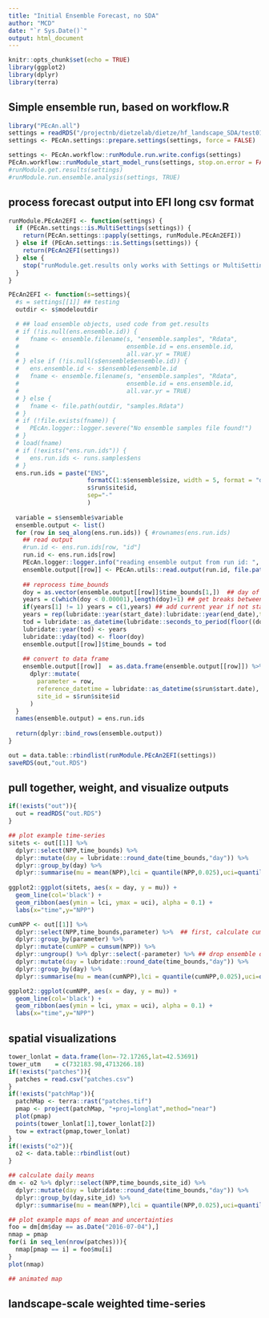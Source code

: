```yaml
---
title: "Initial Ensemble Forecast, no SDA"
author: "MCD"
date: "`r Sys.Date()`"
output: html_document
---
```


```r
knitr::opts_chunk$set(echo = TRUE)
library(ggplot2)
library(dplyr)
library(terra)
```

## Simple ensemble run, based on workflow.R
```r
library("PEcAn.all")
settings = readRDS("/projectnb/dietzelab/dietze/hf_landscape_SDA/test01/pecan.RDS")
settings <- PEcAn.settings::prepare.settings(settings, force = FALSE)

settings <- PEcAn.workflow::runModule.run.write.configs(settings)
PEcAn.workflow::runModule_start_model_runs(settings, stop.on.error = FALSE)
#runModule.get.results(settings)
#runModule.run.ensemble.analysis(settings, TRUE)
```

## process forecast output into EFI long csv format
```r
runModule.PEcAn2EFI <- function(settings) {
  if (PEcAn.settings::is.MultiSettings(settings)) {
    return(PEcAn.settings::papply(settings, runModule.PEcAn2EFI))
  } else if (PEcAn.settings::is.Settings(settings)) {
    return(PEcAn2EFI(settings))
  } else {
    stop("runModule.get.results only works with Settings or MultiSettings")
  }
}

PEcAn2EFI <- function(s=settings){
  #s = settings[[1]] ## testing
  outdir <- s$modeloutdir

  # ## load ensemble objects, used code from get.results
  # if (!is.null(ens.ensemble.id)) {
  #   fname <- ensemble.filename(s, "ensemble.samples", "Rdata", 
  #                              ensemble.id = ens.ensemble.id, 
  #                              all.var.yr = TRUE)
  # } else if (!is.null(s$ensemble$ensemble.id)) {
  #   ens.ensemble.id <- s$ensemble$ensemble.id
  #   fname <- ensemble.filename(s, "ensemble.samples", "Rdata",
  #                              ensemble.id = ens.ensemble.id, 
  #                              all.var.yr = TRUE)
  # } else {
  #   fname <- file.path(outdir, "samples.Rdata")
  # }     
  # if (!file.exists(fname)) {
  #   PEcAn.logger::logger.severe("No ensemble samples file found!")
  # }
  # load(fname)
  # if (!exists("ens.run.ids")) {
  #   ens.run.ids <- runs.samples$ens
  # }
  ens.run.ids = paste("ENS",
                      formatC(1:s$ensemble$size, width = 5, format = "d", flag = "0"),
                      s$run$site$id,
                      sep="-"
                      )
  
  variable = s$ensemble$variable
  ensemble.output <- list()
  for (row in seq_along(ens.run.ids)) { #rownames(ens.run.ids)
    ## read output
    #run.id <- ens.run.ids[row, "id"]
    run.id <- ens.run.ids[row]
    PEcAn.logger::logger.info("reading ensemble output from run id: ", format(run.id, scientific = FALSE))
    ensemble.output[[row]] <- PEcAn.utils::read.output(run.id, file.path(outdir, run.id), start.year, end.year, variables=NULL)
    
    ## reprocess time_bounds
    doy = as.vector(ensemble.output[[row]]$time_bounds[1,])  ## day of year
    years = c(which(doy < 0.00001),length(doy)+1) ## get breaks between years
    if(years[1] != 1) years = c(1,years) ## add current year if not start of year
    years = rep(lubridate::year(start_date):lubridate::year(end_date),times=diff(years)) ## convert to years
    tod = lubridate::as_datetime(lubridate::seconds_to_period(floor((doy - floor(doy)) * 60 *60))) ## time of day
    lubridate::year(tod) <- years   
    lubridate::yday(tod) <- floor(doy)    
    ensemble.output[[row]]$time_bounds = tod
    
    ## convert to data frame
    ensemble.output[[row]]  = as.data.frame(ensemble.output[[row]]) %>% 
      dplyr::mutate(
        parameter = row,
        reference_datetime = lubridate::as_datetime(s$run$start.date),
        site_id = s$run$site$id
      )
  }
  names(ensemble.output) = ens.run.ids
  
  return(dplyr::bind_rows(ensemble.output))
}

out = data.table::rbindlist(runModule.PEcAn2EFI(settings))
saveRDS(out,"out.RDS")

```


## pull together, weight, and visualize outputs
```r
if(!exists("out")){
  out = readRDS("out.RDS")
}

## plot example time-series
sitets <- out[[1]] %>% 
  dplyr::select(NPP,time_bounds) %>%
  dplyr::mutate(day = lubridate::round_date(time_bounds,"day")) %>% 
  dplyr::group_by(day) %>% 
  dplyr::summarise(mu = mean(NPP),lci = quantile(NPP,0.025),uci=quantile(NPP,0.975))
  
ggplot2::ggplot(sitets, aes(x = day, y = mu)) + 
  geom_line(col='black') + 
  geom_ribbon(aes(ymin = lci, ymax = uci), alpha = 0.1) +
  labs(x="time",y="NPP")

cumNPP <- out[[1]] %>%
  dplyr::select(NPP,time_bounds,parameter) %>%  ## first, calculate cumulative sum for each ensemble member
  dplyr::group_by(parameter) %>%
  dplyr::mutate(cumNPP = cumsum(NPP)) %>%
  dplyr::ungroup() %>% dplyr::select(-parameter) %>% ## drop ensemble dimension, then calculate daily mean & CI
  dplyr::mutate(day = lubridate::round_date(time_bounds,"day")) %>% 
  dplyr::group_by(day) %>% 
  dplyr::summarise(mu = mean(cumNPP),lci = quantile(cumNPP,0.025),uci=quantile(cumNPP,0.975))

ggplot2::ggplot(cumNPP, aes(x = day, y = mu)) + 
  geom_line(col='black') + 
  geom_ribbon(aes(ymin = lci, ymax = uci), alpha = 0.1) +
  labs(x="time",y="NPP")
```

## spatial visualizations
```r
tower_lonlat = data.frame(lon=-72.17265,lat=42.53691)
tower_utm    = c(732183.98,4713266.18)
if(!exists("patches")){
  patches = read.csv("patches.csv")
}
if(!exists("patchMap")){
  patchMap <- terra::rast("patches.tif")
  pmap <- project(patchMap, "+proj=longlat",method="near")
  plot(pmap)
  points(tower_lonlat[1],tower_lonlat[2])
  tow = extract(pmap,tower_lonlat)
}
if(!exists("o2")){
  o2 <- data.table::rbindlist(out)
}

## calculate daily means
dm <- o2 %>% dplyr::select(NPP,time_bounds,site_id) %>%
  dplyr::mutate(day = lubridate::round_date(time_bounds,"day")) %>% 
  dplyr::group_by(day,site_id) %>% 
  dplyr::summarise(mu = mean(NPP),lci = quantile(NPP,0.025),uci=quantile(NPP,0.975),.groups = "drop")

## plot example maps of mean and uncertainties
foo = dm[dm$day == as.Date("2016-07-04"),]
nmap = pmap
for(i in seq_len(nrow(patches))){
  nmap[pmap == i] = foo$mu[i]
}
plot(nmap)

## animated map
```



## landscape-scale weighted time-series
```r


```

